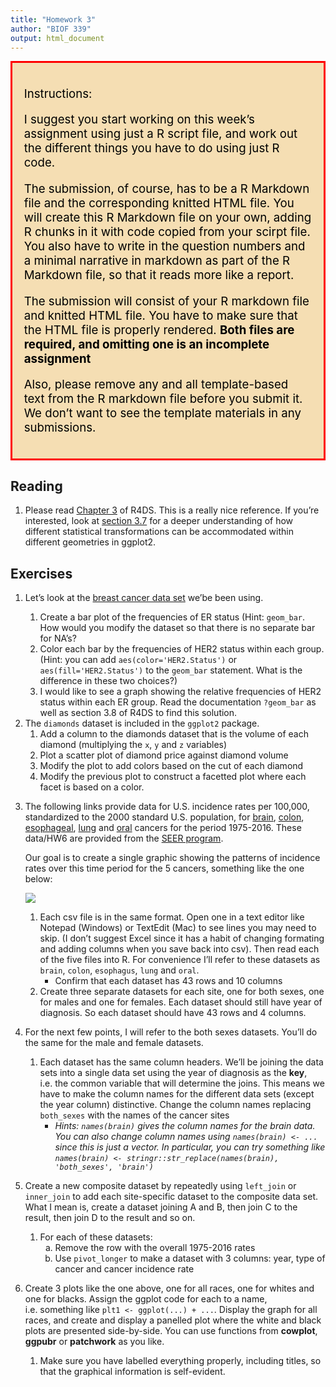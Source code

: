 ```yaml
---
title: "Homework 3"
author: "BIOF 339"
output: html_document
---
```


<div style="color: black; border:3px; border-style: solid; border-color: red;padding: 1em; background-color: wheat;font-size: 14pt;">

Instructions:

I suggest you start working on this week's assignment using just a R script file, and work out the different things you have to do using just R code. 

The submission, of course, has to be a R Markdown file and the corresponding knitted HTML file. You will create this R Markdown file on your own, adding R chunks in it with code copied from your scirpt file. You also have to write in the question numbers and a minimal narrative in markdown as part of the R Markdown file, so that it reads more like a report. 

The submission will consist of your R markdown file and knitted HTML file. You have to make 
sure that the HTML file is properly rendered. **Both files are required, and omitting one is an incomplete assignment**

Also, please remove any and all template-based text from the R markdown file before you submit it. We don't want to see the template materials in any submissions. 
</div>

## Reading

1. Please read [Chapter 3](https://r4ds.had.co.nz/data-visualisation.html#introduction-1) 
of R4DS. This is a really nice reference. If you're interested, look at [section 3.7](https://r4ds.had.co.nz/data-visualisation.html#statistical-transformations) for a deeper understanding of how different statistical transformations can be accommodated within different geometries in ggplot2. 

## Exercises

<ol>
<li> Let's look at the  [breast cancer data set](data/clinical_data_breast_cancer_hw.csv) we'be been using.  

<ol>
  <li> Create a bar plot of the frequencies of ER status (Hint: `geom_bar`. How would you modify the dataset
  so that there is no separate bar for NA's?
  <li> Color each bar by the frequencies of HER2 status within each group. (Hint: you can add `aes(color='HER2.Status')` or `aes(fill='HER2.Status')` to the `geom_bar` statement. What is the difference in these two choices?)
  <li> I would like to see a graph showing the relative frequencies of HER2 status within each ER group. Read the documentation `?geom_bar` as well as section 3.8 of R4DS to find this solution. 
</ol>

<li> The `diamonds` dataset is included in the `ggplot2` package. 
<ol>
<li> Add a column to the diamonds dataset that is the volume of each diamond (multiplying the `x`, `y` and `z` variables)
<li> Plot a scatter plot of diamond price against diamond volume
<li> Modify the plot to add colors based on the cut of each diamond
<li> Modify the previous plot to construct a facetted plot where each facet is based on a color.
</ol>



<li> The following links provide data for U.S. incidence rates per 100,000, standardized to the 2000 standard U.S. population,  for 
[brain](data/HW6/Brain.csv), [colon](data/HW6/Colon.csv), [esophageal](data/HW6/Esophagus.csv), [lung](data/HW6/Lung.csv) and [oral](data/HW6/Oral.csv) cancers for the period 1975-2016. These data/HW6 are provided from the [SEER program](https://seer.cancer.gov){target=_blank}. 

Our goal is to create a single graphic showing the patterns of incidence rates over this time period for the 5 cancers, something like the one below: 

![](img/hw6.png)

1. Each csv file is in the same format. Open one in a text editor like Notepad (Windows) or TextEdit (Mac) to see lines you may need to skip. (I don't suggest Excel since it has a habit of changing formating and adding columns when you save back into csv). Then read each of the five files into R. For convenience I'll refer to these datasets as `brain`, `colon`, `esophagus`, `lung` and `oral`.
    - Confirm that each dataset has 43 rows and 10 columns

1. Create three separate datasets for each site, one for both sexes, one for males and one for females. Each dataset should still have year of diagnosis. So each dataset should have 43 rows and 4 columns.

<li> For the next few points, I will refer to the both sexes datasets. You'll do the same for the male and female datasets.

1. Each dataset has the same column headers. We'll be joining the data sets into a single data set using the year of diagnosis as the **key**, i.e. the common variable that will determine the joins. This means we have to make the column names for the different data sets (except the year column) distinctive. Change the column names replacing `both_sexes` with the names of the cancer sites
    - *Hints: `names(brain)` gives the column names for the brain data. You can also change column names using `names(brain) <- ...` since this is just a vector. In particular, you can try something like `names(brain) <- stringr::str_replace(names(brain), 'both_sexes', 'brain')`*

<li> Create a new composite dataset by repeatedly using `left_join` or `inner_join` to add each site-specific dataset to the composite data set. What I mean is, create a dataset joining A and B, then join C to the result, then join D to the result and so on.


1. For each of these datasets:
    a. Remove the row with the overall 1975-2016 rates
    b. Use `pivot_longer` to make a dataset with 3 columns: year, type of cancer and cancer incidence rate

<li> Create 3 plots like the one above, one for all races, one for whites and one for blacks. Assign the ggplot code for each to a name, i.e. something like `plt1 <- ggplot(...) + ...`. Display the graph for all races, and create and display a panelled plot where the white and black plots are presented side-by-side. You can use functions from **cowplot**, **ggpubr** or **patchwork** as you like.
    
1. Make sure you have labelled everything properly, including titles, so that the graphical information is self-evident.

</ol>
